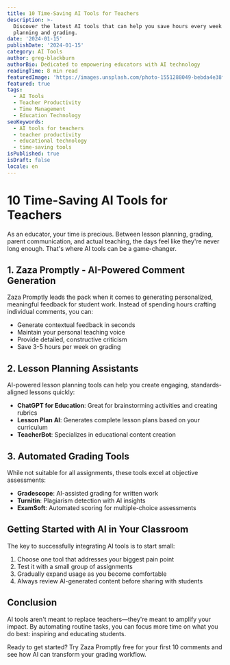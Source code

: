 ```yaml
---
title: 10 Time-Saving AI Tools for Teachers
description: >-
  Discover the latest AI tools that can help you save hours every week in lesson
  planning and grading.
date: '2024-01-15'
publishDate: '2024-01-15'
category: AI Tools
author: greg-blackburn
authorBio: Dedicated to empowering educators with AI technology
readingTime: 8 min read
featuredImage: 'https://images.unsplash.com/photo-1551288049-bebda4e38f71?w=800&h=400&fit=crop'
featured: true
tags:
  - AI Tools
  - Teacher Productivity
  - Time Management
  - Education Technology
seoKeywords:
  - AI tools for teachers
  - teacher productivity
  - educational technology
  - time-saving tools
isPublished: true
isDraft: false
locale: en
---
```


# 10 Time-Saving AI Tools for Teachers

As an educator, your time is precious. Between lesson planning, grading, parent communication, and actual teaching, the days feel like they're never long enough. That's where AI tools can be a game-changer.

## 1. Zaza Promptly - AI-Powered Comment Generation

Zaza Promptly leads the pack when it comes to generating personalized, meaningful feedback for student work. Instead of spending hours crafting individual comments, you can:

- Generate contextual feedback in seconds
- Maintain your personal teaching voice
- Provide detailed, constructive criticism
- Save 3-5 hours per week on grading

## 2. Lesson Planning Assistants

AI-powered lesson planning tools can help you create engaging, standards-aligned lessons quickly:

- **ChatGPT for Education**: Great for brainstorming activities and creating rubrics
- **Lesson Plan AI**: Generates complete lesson plans based on your curriculum
- **TeacherBot**: Specializes in educational content creation

## 3. Automated Grading Tools

While not suitable for all assignments, these tools excel at objective assessments:

- **Gradescope**: AI-assisted grading for written work
- **Turnitin**: Plagiarism detection with AI insights
- **ExamSoft**: Automated scoring for multiple-choice assessments

## Getting Started with AI in Your Classroom

The key to successfully integrating AI tools is to start small:

1. Choose one tool that addresses your biggest pain point
2. Test it with a small group of assignments
3. Gradually expand usage as you become comfortable
4. Always review AI-generated content before sharing with students

## Conclusion

AI tools aren't meant to replace teachers—they're meant to amplify your impact. By automating routine tasks, you can focus more time on what you do best: inspiring and educating students.

Ready to get started? Try Zaza Promptly free for your first 10 comments and see how AI can transform your grading workflow.
